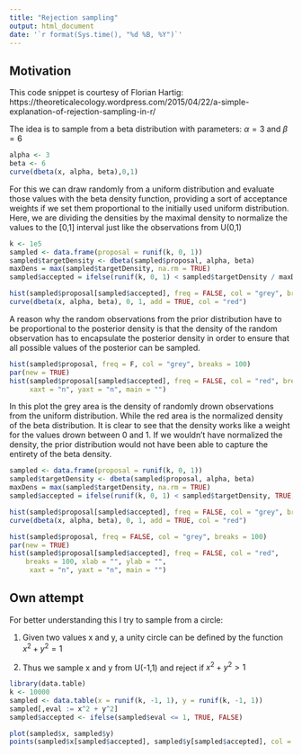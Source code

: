```yaml
---
title: "Rejection sampling"
output: html_document
date: '`r format(Sys.time(), "%d %B, %Y")`'
---
```

## Motivation

This code snippet is courtesy of Florian Hartig:
https://theoreticalecology.wordpress.com/2015/04/22/a-simple-explanation-of-rejection-sampling-in-r/

The idea is to sample from a beta distribution with parameters:
$\alpha = 3$ and $\beta = 6$

```r
alpha <- 3
beta <- 6
curve(dbeta(x, alpha, beta),0,1)
```

For this we can draw randomly from a uniform distribution and evaluate those values with the beta density function, providing
a sort of acceptance weights if we set them proportional to the initially used uniform distribution. Here, we are dividing the 
densities by the maximal density to normalize the values to the [0,1] interval just like the observations from U(0,1)

```r
k <- 1e5
sampled <- data.frame(proposal = runif(k, 0, 1))
sampled$targetDensity <- dbeta(sampled$proposal, alpha, beta)
maxDens = max(sampled$targetDensity, na.rm = TRUE)
sampled$accepted = ifelse(runif(k, 0, 1) < sampled$targetDensity / maxDens, TRUE, FALSE)

hist(sampled$proposal[sampled$accepted], freq = FALSE, col = "grey", breaks = 100)
curve(dbeta(x, alpha, beta), 0, 1, add = TRUE, col = "red")
```

A reason why the random observations from the prior distribution have to be proportional to the posterior density is that the density of the random observation has to encapsulate the posterior density in order to ensure that all possible values of the posterior can be sampled. 

```r
hist(sampled$proposal, freq = F, col = "grey", breaks = 100) 
par(new = TRUE)
hist(sampled$proposal[sampled$accepted], freq = FALSE, col = "red", breaks = 100, xlab = "", ylab = "",
     xaxt = "n", yaxt = "n", main = "")
````

In this plot the grey area is the density of randomly drown observations from the uniform distribution. While the red area is the normalized density of the beta distribution. It is clear to see that the density works like a weight for the values drown between 0 and 1. If we wouldn't have normalized the density, the prior distribution would not have been able to capture the entirety of the beta density.

```r
sampled <- data.frame(proposal = runif(k, 0, 1))
sampled$targetDensity <- dbeta(sampled$proposal, alpha, beta)
maxDens = max(sampled$targetDensity, na.rm = TRUE)
sampled$accepted = ifelse(runif(k, 0, 1) < sampled$targetDensity, TRUE, FALSE)

hist(sampled$proposal[sampled$accepted], freq = FALSE, col = "grey", breaks = 100)
curve(dbeta(x, alpha, beta), 0, 1, add = TRUE, col = "red")
```

```r
hist(sampled$proposal, freq = FALSE, col = "grey", breaks = 100) 
par(new = TRUE)
hist(sampled$proposal[sampled$accepted], freq = FALSE, col = "red", 
	breaks = 100, xlab = "", ylab = "",
     xaxt = "n", yaxt = "n", main = "")
```

## Own attempt

For better understanding this I try to sample from a circle:

1. Given two values x and y, a unity circle can be defined by the function $x^2 + y^2 = 1$

2. Thus we sample x and y from U(-1,1) and reject if $x^2 + y^2 > 1$

```r
library(data.table)
k <- 10000
sampled <- data.table(x = runif(k, -1, 1), y = runif(k, -1, 1))
sampled[,eval := x^2 + y^2]
sampled$accepted <- ifelse(sampled$eval <= 1, TRUE, FALSE)

plot(sampled$x, sampled$y)
points(sampled$x[sampled$accepted], sampled$y[sampled$accepted], col = "red")
```
